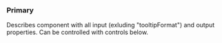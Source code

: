 
<Meta of={PickerStories} />
<Title>NgDateCarouselPickerComponent</Title>
<Subtitle></Subtitle>
<Description>
</Description>

### Primary

Describes component with all input (exluding "tooltipFormat") and output properties. Can be controlled with controls below.

<Primary />
<Controls of={PickerStories.Primary} />